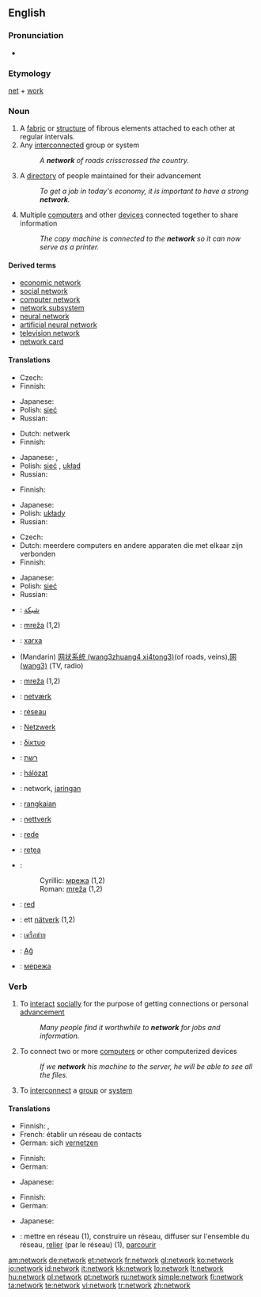 {{wikipedia}}
==English==

===Pronunciation===
*{{audio|en-us-network.ogg|Audio (US)}}

===Etymology===
[[net]] + [[work]]

===Noun===
{{en-noun}}
# A [[fabric]] or [[structure]] of fibrous elements attached to each other at regular intervals.
# Any [[interconnect]]ed group or system
#:''A '''network''' of roads crisscrossed the country.''
# A [[directory]] of people maintained for their advancement
#:''To get a job in today's economy, it is important to have a strong '''network'''.''
# Multiple [[computer]]s and other [[device]]s connected together to share information
#:''The copy machine is connected to the '''network''' so it can now serve as a printer.''

====Derived terms====
* [[economic network]]
* [[social network]]
* [[computer network]]
* [[network subsystem]]
* [[neural network]]
* [[artificial neural network]]
* [[television network]]
* [[network card]]

====Translations====
{{trans-top|fabric or structure of fibrous elements}}
* Czech: {{t-|cs|síť|f}}
* Finnish: {{t+|fi|verkko}}
{{trans-mid}}
* Japanese: {{t|ja|編み目|tr=amime|sc=Jpan}}
* Polish: [[sieć]] {{f}}
* Russian: {{t|ru|сеть|f|tr=s'et'|sc=Cyrl}}
{{trans-bottom}}

{{trans-top|interconnected group or system}}
* Dutch: netwerk
* Finnish: {{t+|fi|verkko}}
{{trans-mid}}
* Japanese: {{t+|ja|網|tr=mō|sc=Jpan}}, {{t-|ja|系統|tr=kētō|sc=Jpan}}
* Polish: [[sieć]] {{f}}, [[układ]] {{m}}
* Russian: {{t|ru|сеть|f|tr=s'et'|sc=Cyrl}}
{{trans-bottom}}

{{trans-top|directory of people}}
* Finnish: {{t-|fi|verkosto}}
{{trans-mid}}
* Japanese: {{t|ja|人脈|tr=jinmyaku|sc=Jpan}}
* Polish: [[układy]] {{p}}
* Russian: {{t|ru|связи|f|p|tr=sv'ázi|sc=Cyrl}}
{{trans-bottom}}

{{trans-top|multiple computers and other devices connected together}}
* Czech: {{t-|cs|síť|f}}
* Dutch: meerdere computers en andere apparaten die met elkaar zijn verbonden
* Finnish: {{t+|fi|verkko}}
{{trans-mid}}
* Japanese: {{t+|ja|ネットワーク|tr=nettowāku|sc=Jpan}}
* Polish: [[sieć]] {{f}}
* Russian: {{t|ru|сеть|f|tr=s'et'|sc=Cyrl}}
{{trans-bottom}}

{{ttbc-top}}
* {{ttbc|Arabic}}: [[شبكة]]
* {{ttbc|Bosnian}}: [[mreža#Bosnian|mreža]] {{f}} (1,2)
* {{ttbc|Catalan}}: [[xarxa]]
* {{ttbc|Chinese}} (Mandarin) [[网状系统 (wang3zhuang4 xi4tong3)]](of roads, veins),[[网 (wang3)]] (TV, radio)
* {{ttbc|Croatian}}: [[mreža#Croatian|mreža]] {{f}} (1,2)
* {{ttbc|Danish}}: [[netværk]]
* {{ttbc|French}}: [[réseau]]
* {{ttbc|German}}: [[Netzwerk]] {{n}}
* {{ttbc|Greek}}: [[δίκτυο]] {{n}}
* {{ttbc|Hebrew}}: [[רשת]] {{f}}
{{ttbc-mid}}
* {{ttbc|Hungarian}}: [[hálózat]]
* {{ttbc|Indonesian}}: network, [[jaring]]an
* {{ttbc|Malay}}: [[rangkai]]an
* {{ttbc|Norwegian}}: [[nettverk]]
* {{ttbc|Portuguese}}: [[rede]]
* {{ttbc|Romanian}}: [[reţea]] {{f}}
* {{ttbc|Serbian}}:
*:Cyrillic: [[мрежа#Serbian|мрежа]] {{f}} (1,2)
*:Roman: [[mreža#Serbian|mreža]] {{f}} (1,2)
* {{ttbc|Spanish}}: [[red#Spanish|red]]
* {{ttbc|Swedish}}: ett [[nätverk]] (1,2)
* {{ttbc|Thai}}: [[เครือข่าย]]
* {{ttbc|Turkish}}: [[Ağ]]
* {{ttbc|Ukrainian}}: [[мережа]] {{f}}
{{ttbc-bottom}}

===Verb===
{{en-verb|network|ing}}

# {{intransitive}} To [[interact]] [[social]]ly for the purpose of getting connections or personal [[advance]]ment
#:''Many people find it worthwhile to '''network''' for jobs and information.''
# {{transitive}} To connect two or more [[computer]]s or other computerized devices
#:''If we '''network''' his machine to the server, he will be able to see all the files.''
# {{transitive}} To [[interconnect]] a [[group]] or [[system]]

====Translations====
{{trans-top|interact socially}}
* Finnish: {{t|fi|verkottua}}, {{t|fi|verkostoitua}}
* French: établir un réseau de contacts
* German: sich [[vernetzen]]
{{trans-mid}}
{{trans-bottom}}

{{trans-top|to connect two or more computers or other computerized devices}}
* Finnish: {{t|fi|verkottaa}}
* German: {{t-|de|vernetzen}}
{{trans-mid}}
* Japanese: {{t|ja|ネットに接続する|tr=netto ni setsuzoku suru|sc=Jpan}}
{{trans-bottom}}

{{trans-top|to interconnect a group or system}}
* Finnish: {{t|fi|verkottaa}}
* German: {{t-|de|vernetzen}}
{{trans-mid}}
* Japanese: {{t|ja|系統を組む|tr=kētō wo kumu|sc=Jpan}}
{{trans-bottom}}

{{ttbc-top}}
* {{ttbc|French}}: mettre en réseau (1), construire un réseau, diffuser sur l'ensemble du réseau, [[relier]] (par le réseau) (1), [[parcourir]]
{{ttbc-bottom}}

[[am:network]]
[[de:network]]
[[et:network]]
[[fr:network]]
[[gl:network]]
[[ko:network]]
[[io:network]]
[[id:network]]
[[it:network]]
[[kk:network]]
[[lo:network]]
[[lt:network]]
[[hu:network]]
[[pl:network]]
[[pt:network]]
[[ru:network]]
[[simple:network]]
[[fi:network]]
[[ta:network]]
[[te:network]]
[[vi:network]]
[[tr:network]]
[[zh:network]]